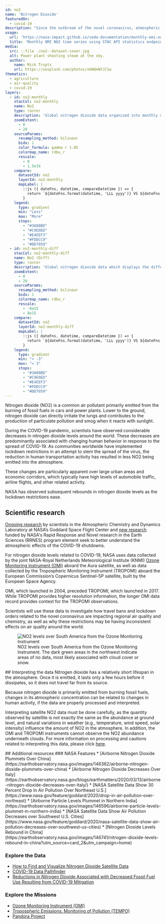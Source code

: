 ```yaml
---
id: no2
name: 'Nitrogen Dioxide'
featuredOn:
  - covid-19
description: "Since the outbreak of the novel coronavirus, atmospheric concentrations of nitrogen dioxide have changed by as much as 60% in some regions."
usage:
  url: 'https://nasa-impact.github.io/veda-documentation/monthly-omi-no2-timeseries-stac-api.html'
  title: 'Monthly OMI NO2 time series using STAC API statistics endpoints'
media:
  src: ::file ./no2--dataset-cover.jpg
  alt: Power plant shooting steam at the sky.
  author:
    name: Mick Truyts
    url: https://unsplash.com/photos/x6WQeNYJC1w
thematics:
  - agriculture
  - air-quality
  - covid-19
layers:
  - id: no2-monthly
    stacCol: no2-monthly
    name: No2
    type: raster
    description: 'Global nitrogen dioxide data organized into monthly metrics'
    zoomExtent:
      - 0
      - 20
    sourceParams:
      resampling_method: bilinear
      bidx: 1
      color_formula: gamma r 1.05
      colormap_name: rdbu_r
      rescale:
        - 0
        - 1.5e16
    compare:
      datasetId: no2
      layerId: no2-monthly
      mapLabel: |
        ::js ({ dateFns, datetime, compareDatetime }) => {
          return `${dateFns.format(datetime, 'LLL yyyy')} VS ${dateFns.format(compareDatetime, 'LLL yyyy')}`;
        }
    legend:
      type: gradient
      min: "Less"
      max: "More"
      stops:
        - "#3A88BD"
        - "#C9E0ED"
        - "#E4EEF3"
        - "#FDDCC9"
        - "#DD7059"
  - id: no2-monthly-diff
    stacCol: no2-monthly-diff
    name: No2 (Diff)
    type: raster
    description: 'Global nitrogen dioxide data which displays the difference from the same time 1 year ago'
    zoomExtent:
      - 0
      - 20
    sourceParams:
      resampling_method: bilinear
      bidx: 1
      colormap_name: rdbu_r
      rescale:
        - -8e15
        - 8e15
    compare:
      datasetId: no2
      layerId: no2-monthly-diff
      mapLabel: |
        ::js ({ dateFns, datetime, compareDatetime }) => {
          return `${dateFns.format(datetime, 'LLL yyyy')} VS ${dateFns.format(compareDatetime, 'LLL yyyy')}`;
        }
    legend:
      type: gradient
      min: "< -3"
      max: "> 3"
      stops:
        - "#3A88BD"
        - "#C9E0ED"
        - "#E4EEF3"
        - "#FDDCC9"
        - "#DD7059"
---
```


<Block type='full'>
  <Figure>
    <CompareImage
      leftImageSrc={new URL('./no2_east_coast_mar_avg.jpg', import.meta.url).href}
      leftImageAlt='NO2 over South America'
      leftImageLabel='March 2015-2019 Avg.'
      rightImageSrc={new URL('./no2_east_coast_mar_20.jpg', import.meta.url).href}
      rightImageAlt='NO2 over South America'
      rightImageLabel='March 2020'
    />
  </Figure>
<Prose>
Nitrogen dioxide (NO2) is a common air pollutant primarily emitted from the burning of fossil fuels in cars and power plants. Lower to the ground, nitrogen dioxide can directly irritate the lungs and contributes to the production of particulate pollution and smog when it reacts with sunlight.

During the COVID-19 pandemic, scientists have observed considerable decreases in nitrogen dioxide levels around the world. These decreases are predominantly associated with changing human behavior in response to the spread of COVID-19. As communities worldwide have implemented lockdown restrictions in an attempt to stem the spread of the virus, the reduction in human transportation activity has resulted in less NO2 being emitted into the atmosphere.

These changes are particularly apparent over large urban areas and economic corridors, which typically have high levels of automobile traffic, airline flights, and other related activity.

NASA has observed subsequent rebounds in nitrogen dioxide levels as the lockdown restrictions ease.
</Prose>
</Block>
<Block type='wide'>
<Prose>
## Scientific research
[Ongoing research](https://airquality.gsfc.nasa.gov/) by scientists in the Atmospheric Chemistry and Dynamics Laboratory at NASA’s Goddard Space Flight Center and [new research](https://science.nasa.gov/earth-science/rrnes-awards) funded by NASA's Rapid Response and Novel research in the Earth Sciences (RRNES) program element seek to better understand the atmospheric effects of the COVID-19 shutdowns.

For nitrogen dioxide levels related to COVID-19, NASA uses data collected by the joint NASA-Royal Netherlands Meteorological Institute (KNMI) [Ozone Monitoring Instrument (OMI)](https://aura.gsfc.nasa.gov/omi.html) aboard the Aura satellite, as well as data collected by the Tropospheric Monitoring Instrument (TROPOMI) aboard the European Commission’s Copernicus Sentinel-5P satellite, built by the European Space Agency.

OMI, which launched in 2004, preceded TROPOMI, which launched in 2017. While TROPOMI provides higher resolution information, the longer OMI data record provides context for the TROPOMI observations.

Scientists will use these data to investigate how travel bans and lockdown orders related to the novel coronavirus are impacting regional air quality and chemistry, as well as why these restrictions may be having inconsistent effects on air quality around the world.
</Prose>
</Block>

<Block>
<Figure>
  <Image
  src={new URL('./no2-south-america.jpg', import.meta.url).href}
  alt='NO2 levels over South America from the Ozone Monitoring Instrument'
  />
  <Caption 
    attrAuthor='NASA' 
    attrUrl='https://nasa.gov/'
  >
    NO2 levels over South America from the Ozone Monitoring Instrument. The dark green areas in the northwest indicate areas of no data, most likely associated with cloud cover or snow. 
  </Caption> 
</Figure>
<Prose>
## Interpreting the data
Nitrogen dioxide has a relatively short lifespan in the atmosphere. Once it is emitted, it lasts only a few hours before it dissipates, so it does not travel far from its source.

Because nitrogen dioxide is primarily emitted from burning fossil fuels, changes in its atmospheric concentration can be related to changes in human activity, if the data are properly processed and interpreted.

Interpreting satellite NO2 data must be done carefully, as the quantity observed by satellite is not exactly the same as the abundance at ground level, and natural variations in weather (e.g., temperature, wind speed, solar intensity) influence the amount of NO2 in the atmosphere. In addition, the OMI and TROPOMI instruments cannot observe the NO2 abundance underneath clouds. For more information on processing and cautions related to interpreting this data, please click [here](https://airquality.gsfc.nasa.gov/caution-interpretation).
</Prose>
</Block>

<Block>
<Prose>
## Additional resources
### NASA Features
* [Airborne Nitrogen Dioxide Plummets Over China](https://earthobservatory.nasa.gov/images/146362/airborne-nitrogen-dioxide-plummets-over-china)
* [Airborne Nitrogen Dioxide Decreases Over Italy](https://earthobservatory.nasa.gov/blogs/earthmatters/2020/03/13/airborne-nitrogen-dioxide-decreases-over-italy/)
* [NASA Satellite Data Show 30 Percent Drop In Air Pollution Over Northeast U.S.](https://www.nasa.gov/feature/goddard/2020/drop-in-air-pollution-over-northeast)
* [Airborne Particle Levels Plummet in Northern India](https://earthobservatory.nasa.gov/images/146596/airborne-particle-levels-plummet-in-northern-india)
* [NASA Satellite Data Show Air Pollution Decreases over Southwest U.S. Cities](https://www.nasa.gov/feature/goddard/2020/nasa-satellite-data-show-air-pollution-decreases-over-southwest-us-cities)
* [Nitrogen Dioxide Levels Rebound in China](https://earthobservatory.nasa.gov/images/146741/nitrogen-dioxide-levels-rebound-in-china?utm_source=card_2&utm_campaign=home)

### Explore the Data
* [How to Find and Visualize Nitrogen Dioxide Satellite Data](https://earthdata.nasa.gov/learn/articles/feature-articles/health-and-air-quality-articles/find-no2-data)
* [COVID-19 Data Pathfinder](https://earthdata.nasa.gov/learn/pathfinders/covid-19)
* [Reductions in Nitrogen Dioxide Associated with Decreased Fossil Fuel Use Resulting from COVID-19 Mitigation](https://svs.gsfc.nasa.gov/4810)

### Explore the Missions
* [Ozone Monitoring Instrument (OMI)](https://aura.gsfc.nasa.gov/omi.html)
* [Tropospheric Emissions: Monitoring of Pollution (TEMPO)](http://tempo.si.edu/outreach.html)
* [Pandora Project](https://pandora.gsfc.nasa.gov/)
</Prose>
</Block>
